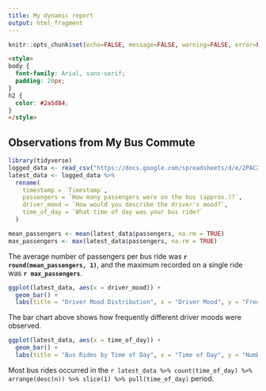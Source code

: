 ---
title: My dynamic report
output: html_fragment
---

```{r setup, include=FALSE}
knitr::opts_chunk$set(echo=FALSE, message=FALSE, warning=FALSE, error=FALSE)

```



```html
<style>
body {
  font-family: Arial, sans-serif;
  padding: 20px;
}
h2 {
  color: #2a5d84;
}
</style>


```

## Observations from My Bus Commute

```{r load_data, include=FALSE}
library(tidyverse)
logged_data <- read_csv("https://docs.google.com/spreadsheets/d/e/2PACX-1vStO3BGdNiwAcfIGBo7jvq-kprbJKZz7Z6xcwIlIi4HBxqDmFNXWx8ovfwpu0KBhnazYogpob13nh0_/pub?output=csv")
latest_data <- logged_data %>%
  rename(
    timestamp = `Timestamp`,
    passengers = `How many passengers were on the bus (approx.)?`,
    driver_mood = `How would you describe the driver's mood?`,
    time_of_day = `What time of day was your bus ride?`
  )
```


```{r summary_values, echo=FALSE}
mean_passengers <- mean(latest_data$passengers, na.rm = TRUE)
max_passengers <- max(latest_data$passengers, na.rm = TRUE)
```


The average number of passengers per bus ride was **`r round(mean_passengers, 1)`**, and the maximum recorded on a single ride was **`r max_passengers`**.




```{r mood_chart, echo=FALSE}
ggplot(latest_data, aes(x = driver_mood)) +
  geom_bar() +
  labs(title = "Driver Mood Distribution", x = "Driver Mood", y = "Frequency")
```


The bar chart above shows how frequently different driver moods were observed.




```{r time_chart, echo=FALSE}
ggplot(latest_data, aes(x = time_of_day)) +
  geom_bar() +
  labs(title = "Bus Rides by Time of Day", x = "Time of Day", y = "Number of Rides")
```


Most bus rides occurred in the `r latest_data %>% count(time_of_day) %>% arrange(desc(n)) %>% slice(1) %>% pull(time_of_day)` period.


